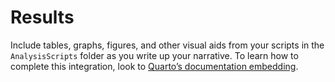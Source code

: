 # Results

Include tables, graphs, figures, and other visual aids from your scripts in the `AnalysisScripts` folder as you write up your narrative. To learn how to complete this integration, look to [Quarto's documentation embedding](https://quarto.org/docs/authoring/notebook-embed.html).
